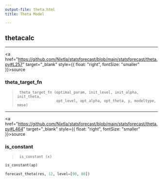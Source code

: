 ```yaml
---
output-file: theta.html
title: Theta Model

---
```


## thetacalc

------------------------------------------------------------------------

<a
href="https://github.com/Nixtla/statsforecast/blob/main/statsforecast/theta.py#L257"
target="_blank" style={{ float: "right", fontSize: "smaller" }}>source</a>

### theta_target_fn

> ``` text
>  theta_target_fn (optimal_param, init_level, init_alpha, init_theta,
>                   opt_level, opt_alpha, opt_theta, y, modeltype, nmse)
> ```

------------------------------------------------------------------------

<a
href="https://github.com/Nixtla/statsforecast/blob/main/statsforecast/theta.py#L464"
target="_blank" style={{ float: "right", fontSize: "smaller" }}>source</a>

### is_constant

> ``` text
>  is_constant (x)
> ```

```python
is_constant(ap)
```


```python
forecast_theta(res, 12, level=[90, 80])
```

